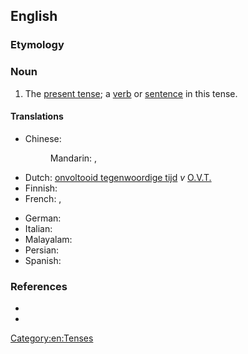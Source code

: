 ==English==

===Etymology===
{{m|en|simple||accompanied by no modal or auxiliary verb}}

===Noun===
{{examples|"He <u>likes</u> cricket."<br>"John said they <u>like</u> cricket."<br>"In Hamlet, Ophelia <u>drowns</u> in a stream.<br>"The guests <u>arrive</u> tomorrow."}}
{{en-noun|-|s}}

# {{lb|en|grammar}} The [[present tense]]; a [[verb]] or [[sentence]] in this tense.

====Translations====
{{trans-top|present tense}}
* Chinese:
*: Mandarin: {{t|cmn|一般現在時}}, {{t|cmn|一般现在时|tr=yībān xiànzàishí}}
* Dutch: [[onvoltooid tegenwoordige tijd]] ''v'' [[O.V.T.]]
* Finnish: {{t+|fi|preesens}}
* French: {{t|fr|indicatif présent}}, {{t+|fr|présent}}
{{trans-mid}}
* German: {{t+|de|Gegenwart}}
* Italian: {{t|it|indicativo presente}}
* Malayalam: {{t|ml|സാധാരണവർത്തമാനകാലം}}
* Persian: {{t+|fa|حال ساده|tr=hâl-e sâde|sc=fa-Arab}}
* Spanish: {{t+|es|presente}}
{{trans-bottom}}

===References===
* {{R:OneLook}}
* {{pedia|simple present (English)}}

[[Category:en:Tenses]]